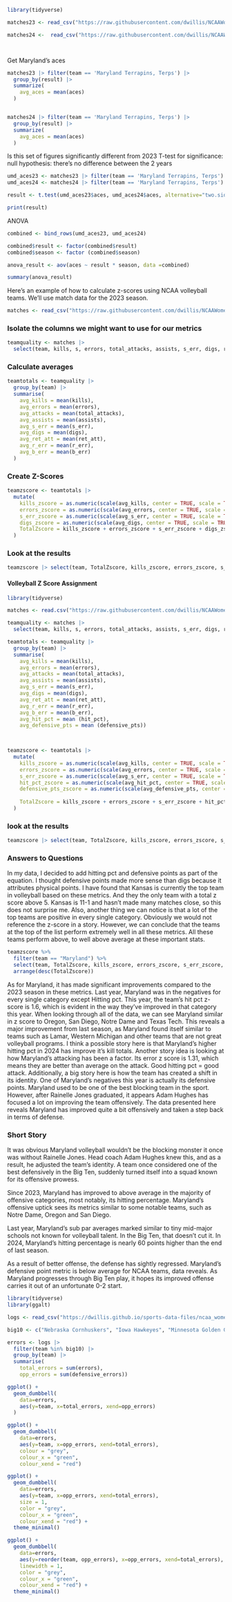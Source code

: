```r
library(tidyverse)
```

```r
matches23 <- read_csv("https://raw.githubusercontent.com/dwillis/NCAAWomensVolleyballData/main/data/ncaa_womens_volleyball_matchstats_2023.csv")

matches24 <-  read_csv("https://raw.githubusercontent.com/dwillis/NCAAWomensVolleyballData/main/data/ncaa_womens_volleyball_matchstats_2024.csv")




```
Get Maryland's aces
```r
matches23 |> filter(team == 'Maryland Terrapins, Terps') |>
  group_by(result) |>
  summarize(
    avg_aces = mean(aces)
  )


matches24 |> filter(team == 'Maryland Terrapins, Terps') |>
  group_by(result) |>
  summarize(
    avg_aces = mean(aces)
  )
```

Is this set of figures significantly different from 2023
T-test for significance: null hypothesis: there's no difference between the 2 years
```r
umd_aces23 <- matches23 |> filter(team == 'Maryland Terrapins, Terps') |> mutate(season=2023) 
umd_aces24 <- matches24 |> filter(team == 'Maryland Terrapins, Terps') |> mutate(season=2024)

result <- t.test(umd_aces23$aces, umd_aces24$aces, alternative="two.sided", var.equal = TRUE)

print(result)


```
ANOVA

```r
combined <- bind_rows(umd_aces23, umd_aces24)

combined$result <- factor(combined$result)
combined$season <- factor (combined$season)

anova_result <- aov(aces ~ result * season, data =combined)

summary(anova_result)


```















Here's an example of how to calculate z-scores using NCAA volleyball teams. We'll use match data for the 2023 season.

```r
matches <- read_csv("https://raw.githubusercontent.com/dwillis/NCAAWomensVolleyballData/main/data/ncaa_womens_volleyball_matchstats_2023.csv")
```

### Isolate the columns we might want to use for our metrics

```r
teamquality <- matches |> 
  select(team, kills, s, errors, total_attacks, assists, s_err, digs, ret_att, r_err, b_err)
```


### Calculate averages

```r
teamtotals <- teamquality |> 
  group_by(team) |> 
  summarise(
    avg_kills = mean(kills),
    avg_errors = mean(errors),
    avg_attacks = mean(total_attacks),
    avg_assists = mean(assists),
    avg_s_err = mean(s_err),
    avg_digs = mean(digs),
    avg_ret_att = mean(ret_att),
    avg_r_err = mean(r_err),
    avg_b_err = mean(b_err)
  )
```

### Create Z-Scores

```r
teamzscore <- teamtotals |> 
  mutate(
    kills_zscore = as.numeric(scale(avg_kills, center = TRUE, scale = TRUE)),
    errors_zscore = as.numeric(scale(avg_errors, center = TRUE, scale = TRUE)) * -1,
    s_err_zscore = as.numeric(scale(avg_s_err, center = TRUE, scale = TRUE)) * -1,
    digs_zscore = as.numeric(scale(avg_digs, center = TRUE, scale = TRUE)),
    TotalZscore = kills_zscore + errors_zscore + s_err_zscore + digs_zscore
  )
```

### Look at the results

```r
teamzscore |> select(team, TotalZscore, kills_zscore, errors_zscore, s_err_zscore, digs_zscore) |>  arrange(desc(TotalZscore))
```



#### Volleyball Z Score Assignment

```r
library(tidyverse)
```


```r
matches <- read.csv("https://raw.githubusercontent.com/dwillis/NCAAWomensVolleyballData/main/data/ncaa_womens_volleyball_matchstats_2024.csv")
```

```r

teamquality <- matches |> 
  select(team, kills, s, errors, total_attacks, assists, s_err, digs, ret_att, r_err, b_err, hit_pct, defensive_pts)
```


```r
teamtotals <- teamquality |> 
  group_by(team) |> 
  summarise(
    avg_kills = mean(kills),
    avg_errors = mean(errors),
    avg_attacks = mean(total_attacks),
    avg_assists = mean(assists),
    avg_s_err = mean(s_err),
    avg_digs = mean(digs),
    avg_ret_att = mean(ret_att),
    avg_r_err = mean(r_err),
    avg_b_err = mean(b_err),
    avg_hit_pct = mean (hit_pct),
    avg_defensive_pts = mean (defensive_pts))

    
```


```r
teamzscore <- teamtotals |> 
  mutate(
    kills_zscore = as.numeric(scale(avg_kills, center = TRUE, scale = TRUE)),
    errors_zscore = as.numeric(scale(avg_errors, center = TRUE, scale = TRUE)) * -1,
    s_err_zscore = as.numeric(scale(avg_s_err, center = TRUE, scale = TRUE)) * -1,
    hit_pct_zscore = as.numeric(scale(avg_hit_pct, center = TRUE, scale = TRUE)),
    defensive_pts_zscore = as.numeric(scale(avg_defensive_pts, center = TRUE, scale = TRUE)),
    
    TotalZscore = kills_zscore + errors_zscore + s_err_zscore + hit_pct_zscore + defensive_pts_zscore
  )


```
### look at the results

```r
teamzscore |> select(team, TotalZscore, kills_zscore, errors_zscore, s_err_zscore, hit_pct_zscore, defensive_pts_zscore) |>  arrange(desc(TotalZscore))
```

### Answers to Questions


In my data, I decided to add hitting pct and defensive points as part of the equation. I thought defensive points made more sense than digs because it attributes physical points. I have found that Kansas is currently the top team in volleyball based on these metrics. And they the only team with a total z score above 5. Kansas is 11-1 and hasn't made many matches close, so this does not surprise me.  Also, another thing we can notice is that a lot of the top teams are positive in every single category. Obviously we would not reference the z-score in a story. However, we can conclude that the teams at the top of the list perform extremely well in all these metrics. All these teams perform above, to well above average at these important stats.

```r
teamzscore %>%
  filter(team == "Maryland") %>%
  select(team, TotalZscore, kills_zscore, errors_zscore, s_err_zscore, hit_pct_zscore, defensive_pts_zscore) %>%
  arrange(desc(TotalZscore))
```


As for Maryland, it has made significant improvements compared to the 2023 season in these metrics. Last year, Maryland was in the negatives for every single category except Hitting pct. This year, the team's hit pct z-score is 1.6, which is evident in the way they've improved in that category this year. When looking through all of the data, we can see Maryland similar in z score to Oregon, San Diego, Notre Dame and Texas Tech. This reveals a major improvement from last season, as Maryland found itself similar to teams such as Lamar, Western Michigan and other teams that are not great volleyball programs. I think a possible story here is that Maryland's higher hitting pct in 2024 has improve it's kill totals. Another story idea is looking at how Maryland's attacking has been a factor. Its  error z score is 1.31, which means they are better than average on the attack. Good hitting pct = good attack. Additionally, a big story here is how the team has created a shift in its identity. One of Maryland's negatives this year is actually its defensive points. Maryland used to be one of the best blocking team in the sport. However, after Rainelle Jones graduated, it appears Adam Hughes has focused a lot on improving the team offensively. The data presented here reveals Maryland has improved quite a bit offensively and taken a step back in terms of defense.


### Short Story


It was obvious Maryland volleyball wouldn't be the blocking monster it once was without Rainelle Jones. Head coach Adam Hughes knew this, and as a result, he adjusted the team's identity. A team once considered one of the best defensively in the Big Ten, suddenly turned itself into a squad known for its offensive prowess.

Since 2023, Maryland has improved to above average in the majority of offensive categories, most notably, its hitting percentage. Maryland's offensive uptick sees its metrics similar to some notable teams, such as Notre Dame, Oregon and San Diego. 

Last year, Maryland's sub par averages marked similar to tiny mid-major schools not known for volleyball talent. In the Big Ten, that doesn't cut it. In 2024, Maryland's hitting percentage is nearly 60 points higher than the end of last season. 

As a result of better offense, the defense has sightly regressed. Maryland's defensive point metric is below average for NCAA teams, data reveals. As Maryland progresses through Big Ten play, it hopes its improved offense carries it out of an unfortunate 0-2 start.


```r
library(tidyverse)
library(ggalt)
```

```r
logs <- read_csv("https://dwillis.github.io/sports-data-files/ncaa_womens_volleyball_matchstats_2023.csv")
```

```r
big10 <- c("Nebraska Cornhuskers", "Iowa Hawkeyes", "Minnesota Golden Gophers", "Illinois Fighting Illini", "Northwestern Wildcats", "Wisconsin Badgers", "Indiana Hoosiers", "Purdue Boilermakers", "Ohio State Buckeyes", "Michigan Wolverines", "Michigan State Spartans", "Penn State Nittany Lions", "Rutgers Scarlet Knights", "Maryland Terrapins, Terps")

errors <- logs |>
  filter(team %in% big10) |> 
  group_by(team) |> 
  summarise(
    total_errors = sum(errors), 
    opp_errors = sum(defensive_errors))
```

```r
ggplot() + 
  geom_dumbbell(
    data=errors, 
    aes(y=team, x=total_errors, xend=opp_errors)
  )
```

```r
ggplot() + 
  geom_dumbbell(
    data=errors, 
    aes(y=team, x=opp_errors, xend=total_errors),
    colour = "grey",
    colour_x = "green",
    colour_xend = "red")
```
```r
ggplot() + 
  geom_dumbbell(
    data=errors, 
    aes(y=team, x=opp_errors, xend=total_errors),
    size = 1,
    color = "grey",
    colour_x = "green",
    colour_xend = "red") + 
  theme_minimal()
```
```r
ggplot() + 
  geom_dumbbell(
    data=errors, 
    aes(y=reorder(team, opp_errors), x=opp_errors, xend=total_errors),
    linewidth = 1,
    color = "grey",
    colour_x = "green",
    colour_xend = "red") + 
  theme_minimal()
```

